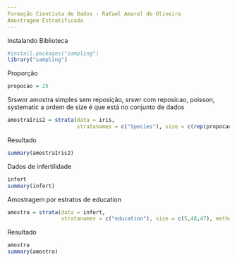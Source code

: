 ```yaml
---
Formação Cientista de Dados - Rafael Amaral de Oliveira
Amostragem Estratificada
---
```

Instalando Biblioteca
```r
#install.packages("sampling")
library("sampling")
```
Proporção
```r
propocao = 25
```
Srswor amostra simples sem reposição, srswr com reposicao, poisson, systematic
a ordem de size é que está no conjunto de dados
```r
amostraIris2 = strata(data = iris,
                      stratanames = c("Species"), size = c(rep(propocao,3)), method = "srswor")
```
Resultado
```r
summary(amostraIris2)
```
Dados de infertilidade
```r
infert
summary(infert)
```
Amostragem por estratos de education
```r
amostra = strata(data = infert,
                 stratanames = c("education"), size = c(5,48,47), method = "srswor")
```
Resultado
```r
amostra
summary(amostra)
```

